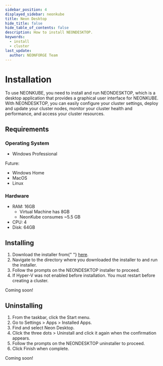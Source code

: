 ```yaml
---
sidebar_position: 4
displayed_sidebar: neonkube
title: Neon Desktop
hide_title: false
hide_table_of_contents: false
description: How to install NEONDESKTOP.
keywords:
  - install
  - cluster
last_update:
  author: NEONFORGE Team
---
```



# Installation

To use NEONKUBE, you need to install and run NEONDESKTOP, which is a desktop
application that provides a graphical user interface for NEONKUBE. With
NEONDESKTOP, you can easily configure your cluster settings, deploy and update
your cluster nodes, monitor your cluster health and performance, and access your
cluster resources.

## Requirements

### Operating System

- Windows Professional

Future:

- Windows Home
- MacOS
- Linux

### Hardware

- RAM: 16GB
  - Virtual Machine has 8GB
  - NeonKube consumes ~5.5 GB
- CPU: 4
- Disk: 64GB

## Installing

<Tabs groupId="operating-systems">
  <TabItem value="win" label="Windows">
    <ol>
      <li>
        Download the installer from{" "}
        <a href="https://neonkube.io/download?os=windows">here</a>.
      </li>
      <li>
        Navigate to the directory where you downloaded the installer to and run
        the installer.
      </li>
      <li>Follow the prompts on the NEONDESKTOP installer to proceed.</li>
      <li>
        If Hyper-V was not enabled before installation. You must restart before
        creating a cluster.
      </li>
    </ol>
  </TabItem>
  <TabItem value="macos" label="MacOS">
    Coming soon!
  </TabItem>
</Tabs>

## Uninstalling

<Tabs groupId="operating-systems">
  <TabItem value="win" label="Windows">
    <ol>
      <li>From the taskbar, click the Start menu.</li>
      <li>Go to Settings > Apps > Installed Apps.</li>
      <li>Find and select Neon Desktop.</li>
      <li>
        Click the three dots > Uninstall and click it again when the
        confirmation appears.
      </li>
      <li>Follow the prompts on the NEONDESKTOP uninstaller to proceed.</li>
      <li>Click Finish when complete.</li>
    </ol>
  </TabItem>
  <TabItem value="macos" label="MacOS">
    Coming soon!
  </TabItem>
</Tabs>
